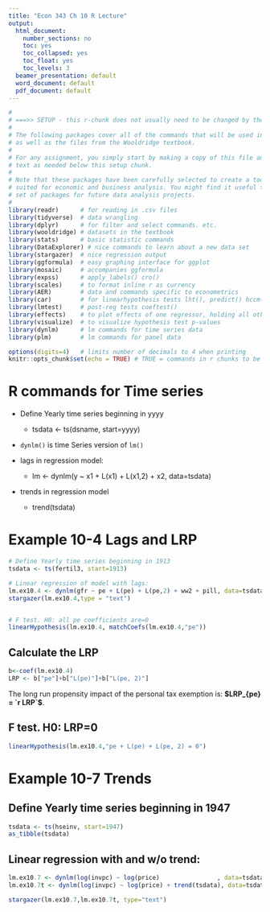 ```yaml
---
title: "Econ 343 Ch 10 R Lecture"
output:
  html_document:
    number_sections: no
    toc: yes
    toc_collapsed: yes
    toc_float: yes
    toc_levels: 3
  beamer_presentation: default
  word_document: default
  pdf_document: default
---
```


```r
#
# ===>> SETUP - this r-chunk does not usually need to be changed by the student.
#
# The following packages cover all of the commands that will be used in this class,
# as well as the files from the Wooldridge textbook.
# 
# For any assignment, you simply start by making a copy of this file and add the R chunks and
# text as needed below this setup chunk. 
#
# Note that these packages have been carefully selected to create a toolkit that is ideally
# suited for economic and business analysis. You might find it useful to keep this template and
# set of packages for future data analysis projects.
#
library(readr)      # for reading in .csv files
library(tidyverse)  # data wrangling
library(dplyr)      # for filter and select commands. etc.
library(wooldridge) # datasets in the textbook
library(stats)      # basic statistic commands
library(DataExplorer) # nice commands to learn about a new data set
library(stargazer)  # nice regression output
library(ggformula)  # easy graphing interface for ggplot
library(mosaic)     # accompanies ggformula
library(expss)      # apply_labels() cro()
library(scales)     # to format inline r as currency
library(AER)        # data and commands specific to econometrics
library(car)        # for linearhypothesis tests lht(), predict() hccm() heterosced.
library(lmtest)     # post-reg tests coeftest()
library(effects)    # to plot effects of one regressor, holding all others constant
library(visualize)  # to visualize hypothesis test p-values
library(dynlm)      # lm commands for time series data
library(plm)        # lm commands for panel data

options(digits=4)   # limits number of decimals to 4 when printing
knitr::opts_chunk$set(echo = TRUE) # TRUE = commands in r chunks to be echoed in outfile
```

# R commands for Time series

- Define Yearly time series beginning in yyyy
  - tsdata <- ts(dsname, start=yyyy)
  
- `dynlm()` is time Series version of `lm()`
  
- lags in regression model:

  - lm <- dynlm(y ~ x1 + L(x1) + L(x1,2) + x2, data=tsdata)
  
- trends in regression model
  - trend(tsdata)


# Example 10-4 Lags and LRP

```r

# Define Yearly time series beginning in 1913
tsdata <- ts(fertil3, start=1913)

# Linear regression of model with lags:
lm.ex10.4 <- dynlm(gfr ~ pe + L(pe) + L(pe,2) + ww2 + pill, data=tsdata)
stargazer(lm.ex10.4,type = "text")


# F test. H0: all pe coefficients are=0
linearHypothesis(lm.ex10.4, matchCoefs(lm.ex10.4,"pe"))

```


## Calculate the LRP

```r
b<-coef(lm.ex10.4)
LRP <- b["pe"]+b["L(pe)"]+b["L(pe, 2)"]
```

The long run propensity impact of the personal tax exemption is: 
**$LRP_{pe} = `r LRP`$**.


## F test. H0: LRP=0
```r
linearHypothesis(lm.ex10.4,"pe + L(pe) + L(pe, 2) = 0")
```



# Example 10-7 Trends

## Define Yearly time series beginning in 1947
```r
tsdata <- ts(hseinv, start=1947)
as_tibble(tsdata)
```


## Linear regression with and w/o trend:
```r
lm.ex10.7 <- dynlm(log(invpc) ~ log(price)                , data=tsdata)
lm.ex10.7t <- dynlm(log(invpc) ~ log(price) + trend(tsdata), data=tsdata)

stargazer(lm.ex10.7,lm.ex10.7t, type="text")
```



